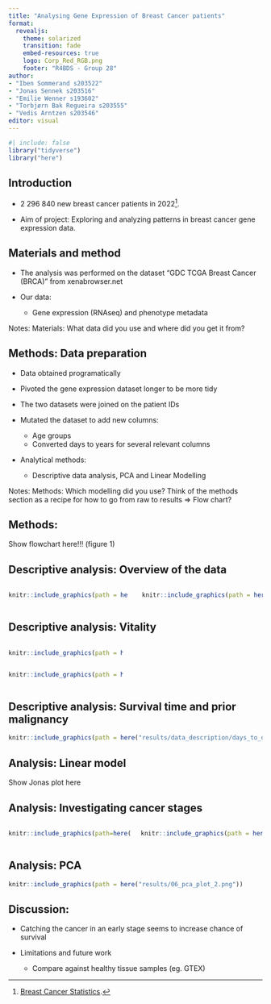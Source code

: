 ```yaml
---
title: "Analysing Gene Expression of Breast Cancer patients"
format: 
  revealjs:
    theme: solarized
    transition: fade
    embed-resources: true
    logo: Corp_Red_RGB.png
    footer: "R4BDS - Group 28"
author: 
- "Iben Sommerand s203522"
- "Jonas Sennek s203516"
- "Emilie Wenner s193602"
- "Torbjørn Bak Regueira s203555"
- "Vedis Arntzen s203546"
editor: visual
---
```


```r
#| include: false
library("tidyverse")
library("here")
```

## Introduction

-   2 296 840 new breast cancer patients in 2022[^1].

-   Aim of project: Exploring and analyzing patterns in breast cancer gene expression data.

[^1]: [Breast Cancer Statistics](https://www.wcrf.org/preventing-cancer/cancer-statistics/breast-cancer-statistics/).

## Materials and method

-   The analysis was performed on the dataset "GDC TCGA Breast Cancer (BRCA)" from xenabrowser.net

-   Our data:

    -   Gene expression (RNAseq) and phenotype metadata

Notes: Materials: What data did you use and where did you get it from?

## Methods: Data preparation

-   Data obtained programatically

-   Pivoted the gene expression dataset longer to be more tidy

-   The two datasets were joined on the patient IDs

-   Mutated the dataset to add new columns:

    -   Age groups
    -   Converted days to years for several relevant columns

-   Analytical methods:

    -   Descriptive data analysis, PCA and Linear Modelling

Notes: Methods: Which modelling did you use? Think of the methods section as a recipe for how to go from raw to results =\> Flow chart?

## Methods:

Show flowchart here!!! (figure 1)

## Descriptive analysis: Overview of the data

::: columns
::: {.column width="49%"}
```r
knitr::include_graphics(path = here("results/data_description/gender_ethnicity_overview.png"))
```
:::

::: {.column width="51%"}
```r
 knitr::include_graphics(path = here("results/data_description/people_per_stage.png"))
```
:::
:::

## Descriptive analysis: Vitality

::: {columns}
::: {.column width="45%"}
```r
knitr::include_graphics(path = here("results/data_description/cancer_type_vitality_v2.png")) 

```
:::

::: {.column width="45%"}
```r
knitr::include_graphics(path = here("results/data_description/survival_by_age.png"))
```
:::
:::

## Descriptive analysis: Survival time and prior malignancy

```r
knitr::include_graphics(path = here("results/data_description/days_to_death_prior_malignancy.png"))

```

## Analysis: Linear model

Show Jonas plot here

## Analysis: Investigating cancer stages

::: columns
::: {.column width="50%"}
```r
knitr::include_graphics(path=here("results/05_01_years_until_death_by_cancer_stage.png"))
```
:::

::: {.column width="50%"}
```r
knitr::include_graphics(path = here("results/05_02_vital_status_by_cancer_stage.png"))
```
:::
:::

## Analysis: PCA

```r
knitr::include_graphics(path = here("results/06_pca_plot_2.png"))
```

## Discussion:

-   Catching the cancer in an early stage seems to increase chance of survival

-   Limitations and future work

    -   Compare against healthy tissue samples (eg. GTEX)
